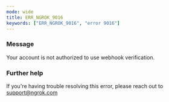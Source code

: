 ```yaml
---
mode: wide
title: ERR_NGROK_9016
keywords: ["ERR_NGROK_9016", "error 9016"]
---
```


### Message

Your account is not authorized to use webhook verification.

### Further help

If you're having trouble resolving this error, please reach out to [support@ngrok.com](mailto:support@ngrok.com?subject=Help%20with%20ERR_NGROK_9016)
